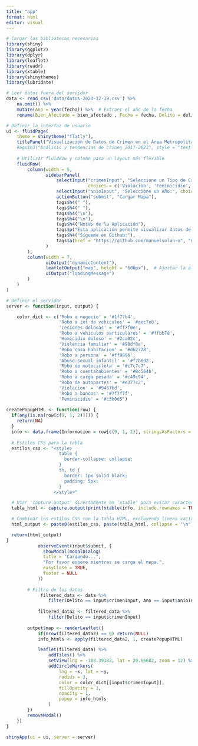 ```yaml
---
title: "app"
format: html
editor: visual
---
```


```r
# Cargar las bibliotecas necesarias
library(shiny)
library(ggplot2)
library(dplyr)
library(leaflet)
library(readr)
library(xtable)
library(shinythemes)
library(lubridate) 

# Leer datos fuera del servidor
data <- read_csv('data/datos-2023-12-19.csv') %>%
    na.omit() %>%
    mutate(Ano = year(fecha)) %>%  # Extraer el año de la fecha
    rename(Bien_Afectado = bien_afectado , Fecha = fecha, Delito = delito)

# Definir la interfaz de usuario
ui <- fluidPage(
    theme = shinytheme("flatly"),
    titlePanel("Visualización de Datos de Crimen en el Área Metropolitana de Guadalajara\n"),
    #ags$h3("Análisis y tendencias de crimen 2017-2023", style = "text-align: center;"), 
    
    # Utilizar fluidRow y column para un layout más flexible
    fluidRow(
        column(width = 5,
               sidebarPanel(
                   selectInput("crimenInput", "Seleccione un Tipo de Crimen:",
                               choices = c('Violacion', 'Feminicidio', 'Abuso sexual infantil', 'Lesiones dolosas', 'Violencia familiar')),
                   selectInput("anioInput", "Seleccione un Año:", choices = 2017:2023),
                   actionButton("submit", "Cargar Mapa"),
                   tags$h4(" "),
                   tags$h4(" "),
                   tags$h4("\n"),
                   tags$h4("\n"),
                   tags$h4("Notas de la Aplicación"),
                   tags$p("Esta aplicación permite visualizar datos de crimen en el Área Metropolitana de Guadalajara durante los años 2017 - 2023"),
                   tags$h4("Sígueme en Github:"),
                   tags$a(href = "https://github.com/manuelsolan-o", "manuelsolan_o", target = "_blank")
               )
        ),
        column(width = 7,
               uiOutput("dynamicContent"),
               leafletOutput("map", height = "600px"),  # Ajustar la altura del mapa según sea necesario
               uiOutput("loadingMessage")
        )
    )
)

# Definir el servidor
server <- function(input, output) {

    color_dict <- c('Robo a negocio' = '#1f77b4', 
                    'Robo a int de vehiculos' = '#aec7e8', 
                    'Lesiones dolosas' = '#ff7f0e',
                    'Robo a vehiculos particulares' = '#ffbb78', 
                    'Homicidio doloso' = '#2ca02c',
                    'Violencia familiar' = '#98df8a', 
                    'Robo casa habitacion' = '#d62728', 
                    'Robo a persona' = '#ff9896',
                    'Abuso sexual infantil' = '#f7b6d2', 
                    'Robo de motocicleta' = '#c7c7c7',
                    'Robo a cuentahabientes' = '#8c564b', 
                    'Robo a carga pesada' = '#c49c94',
                    'Robo de autopartes' = '#e377c2', 
                    'Violacion' = '#9467bd', 
                    'Robo a bancos' = '#7f7f7f', 
                    'Feminicidio' = '#c5b0d5')
    
createPopupHTML <- function(row) {
  if(any(is.na(row[c(9, 1, 2)]))) {
    return(NA)
  }
  info <- data.frame(Información = row[c(9, 1, 2)], stringsAsFactors = FALSE)
  
  # Estilos CSS para la tabla
  estilos_css <- "<style>
                    table { 
                      border-collapse: collapse; 
                    }
                    th, td { 
                      border: 1px solid black; 
                      padding: 5px; 
                    }
                  </style>"

  # Usar 'capture.output' directamente en 'xtable' para evitar caracteres extra
  tabla_html <- capture.output(print(xtable(info, include.rownames = TRUE), type = "html", comment = FALSE))

  # Combinar los estilos CSS con la tabla HTML, excluyendo líneas vacías o caracteres extra
  html_output <- paste0(estilos_css, paste(tabla_html, collapse = "\n"), sep = "\n")

  return(html_output)
}
            observeEvent(input$submit, {
              showModal(modalDialog(
              title = "Cargando...",
              "Por favor espere mientras se carga el mapa.",
              easyClose = TRUE,
              footer = NULL
            ))
              
        # Filtro de los datos
             filtered_data <- data %>%
                filter(Delito == input$crimenInput, Ano == input$anioInput)
             
            filtered_data2 <- filtered_data %>%
                filter(Delito == input$crimenInput)
        
        output$map <- renderLeaflet({
            if(nrow(filtered_data2) == 0) return(NULL)
            info_htmls <- apply(filtered_data2, 1, createPopupHTML)

            leaflet(filtered_data) %>%
                addTiles() %>%
                setView(lng = -103.39182, lat = 20.66682, zoom = 12) %>%
                addCircleMarkers(
                    lng = ~x, lat = ~y,
                    radius = 3,
                    color = color_dict[[input$crimenInput]],
                    fillOpacity = 1,
                    opacity = 1,
                    popup = info_htmls
                )
        })
        removeModal()
    })
}

shinyApp(ui = ui, server = server)

```
